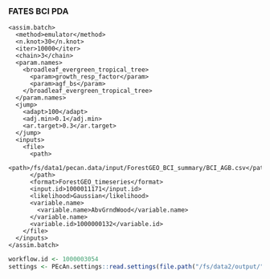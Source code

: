 ###  FATES BCI PDA

```
<assim.batch>
  <method>emulator</method>
  <n.knot>30</n.knot>
  <iter>10000</iter>
  <chain>3</chain>
  <param.names>
    <broadleaf_evergreen_tropical_tree>                                      
      <param>growth_resp_factor</param>
      <param>agf_bs</param>
    </broadleaf_evergreen_tropical_tree> 
  </param.names>
  <jump>
    <adapt>100</adapt>
    <adj.min>0.1</adj.min>
    <ar.target>0.3</ar.target>
  </jump>
  <inputs>
    <file>
      <path>
        <path>/fs/data1/pecan.data/input/ForestGEO_BCI_summary/BCI_AGB.csv</path>
      </path>
      <format>ForestGEO_timeseries</format>
      <input.id>1000011171</input.id>
      <likelihood>Gaussian</likelihood>
      <variable.name>
        <variable.name>AbvGrndWood</variable.name>
      </variable.name>
      <variable.id>1000000132</variable.id>
    </file>
  </inputs>
</assim.batch>
```

```r
workflow.id <- 1000003054
settings <- PEcAn.settings::read.settings(file.path("/fs/data2/output/",paste0("PEcAn_",workflow.id),"pecan.CONFIGS.xml"))
```
